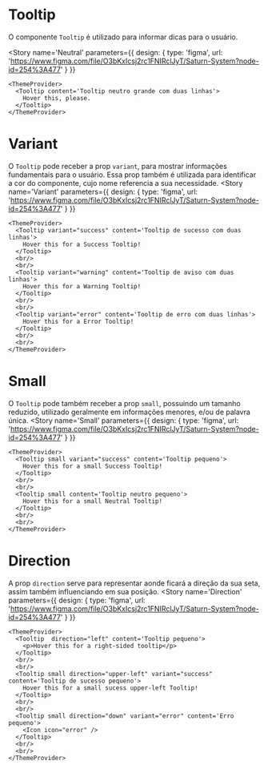 

<Meta title='Data Display/Tooltip' component={Tooltip} />

# Tooltip

O componente `Tooltip` é utilizado para informar dicas para o usuário.

<Story
    name='Neutral'
    parameters={{
      design: {
        type: 'figma',
        url: 'https://www.figma.com/file/O3bKxIcsj2rc1FNIRclJyT/Saturn-System?node-id=254%3A477'
      }
    }}
  >
    <ThemeProvider>
      <Tooltip content='Tooltip neutro grande com duas linhas'>
        Hover this, please.
      </Tooltip>
    </ThemeProvider>
</Story>

# Variant

O `Tooltip` pode receber a prop `variant`, para mostrar informações fundamentais para o usuário. Essa prop também é utilizada para identificar a cor do componente, cujo nome referencia a sua necessidade.
<Canvas>
  <Story
    name='Variant'
    parameters={{
      design: {
        type: 'figma',
        url: 'https://www.figma.com/file/O3bKxIcsj2rc1FNIRclJyT/Saturn-System?node-id=254%3A477'
      }
    }}
  >
    <ThemeProvider>
      <Tooltip variant="success" content='Tooltip de sucesso com duas linhas'>
        Hover this for a Success Tooltip!
      </Tooltip>
      <br/>
      <br/>
      <Tooltip variant="warning" content='Tooltip de aviso com duas linhas'>
        Hover this for a Warning Tooltip!
      </Tooltip>
      <br/>
      <br/>
      <Tooltip variant="error" content='Tooltip de erro com duas linhas'>
        Hover this for a Error Tooltip!
      </Tooltip>
      <br/>
      <br/>
    </ThemeProvider>
  </Story>
</Canvas>

# Small

O `Tooltip` pode também receber a prop `small`, possuindo um tamanho reduzido, utilizado geralmente em informações menores, e/ou de palavra única.
<Canvas>
  <Story
    name='Small'
    parameters={{
      design: {
        type: 'figma',
        url: 'https://www.figma.com/file/O3bKxIcsj2rc1FNIRclJyT/Saturn-System?node-id=254%3A477'
      }
    }}
  >
    <ThemeProvider>
      <Tooltip small variant="success" content='Tooltip pequeno'>
        Hover this for a small Success Tooltip!
      </Tooltip>
      <br/>
      <br/>
      <Tooltip small content='Tooltip neutro pequeno'>
        Hover this for a small Neutral Tooltip!
      </Tooltip>
      <br/>
      <br/>
    </ThemeProvider>
  </Story>
</Canvas>

# Direction

A prop `direction` serve para representar aonde ficará a direção da sua seta, assim também influenciando em sua posição.
<Canvas>
  <Story
    name='Direction'
    parameters={{
      design: {
        type: 'figma',
        url: 'https://www.figma.com/file/O3bKxIcsj2rc1FNIRclJyT/Saturn-System?node-id=254%3A477'
      }
    }}
  >
    <ThemeProvider>
      <Tooltip  direction="left" content='Tooltip pequeno'>
        <p>Hover this for a right-sided tooltip</p>
      </Tooltip>
      <br/>
      <br/>
      <Tooltip small direction="upper-left" variant="success" content='Tooltip de sucesso pequeno'>
        Hover this for a small sucess upper-left Tooltip!
      </Tooltip>
      <br/>
      <br/>
      <Tooltip small direction="down" variant="error" content='Erro pequeno'>
        <Icon icon="error" />
      </Tooltip>
      <br/>
      <br/>
    </ThemeProvider>
  </Story>
</Canvas>

<ArgsTable of={Tooltip} />
